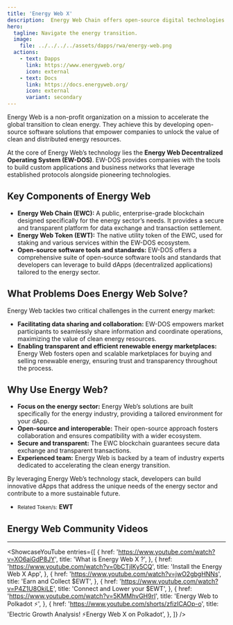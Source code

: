 ```yaml
---
title: 'Energy Web X'
description:  Energy Web Chain offers open-source digital technologies that help companies navigate the energy transition.
hero:
  tagline: Navigate the energy transition.
  image: 
    file: ../../../../assets/dapps/rwa/energy-web.png
  actions:
    - text: Dapps
      link: https://www.energyweb.org/
      icon: external
    - text: Docs
      link: https://docs.energyweb.org/
      icon: external
      variant: secondary
---
```



Energy Web is a non-profit organization on a mission to accelerate the global transition to clean energy. They achieve this by developing open-source software solutions that empower companies to unlock the value of clean and distributed energy resources.

At the core of Energy Web’s technology lies the **Energy Web Decentralized Operating System (EW-DOS)**. EW-DOS provides companies with the tools to build custom applications and business networks that leverage established protocols alongside pioneering technologies.

## Key Components of Energy Web
- **Energy Web Chain (EWC):** A public, enterprise-grade blockchain designed specifically for the energy sector’s needs. It provides a secure and transparent platform for data exchange and transaction settlement.
- **Energy Web Token (EWT):** The native utility token of the EWC, used for staking and various services within the EW-DOS ecosystem.
- **Open-source software tools and standards:** EW-DOS offers a comprehensive suite of open-source software tools and standards that developers can leverage to build dApps (decentralized applications) tailored to the energy sector.

## What Problems Does Energy Web Solve?
Energy Web tackles two critical challenges in the current energy market:

- **Facilitating data sharing and collaboration:** EW-DOS empowers market participants to seamlessly share information and coordinate operations, maximizing the value of clean energy resources.
- **Enabling transparent and efficient renewable energy marketplaces:** Energy Web fosters open and scalable marketplaces for buying and selling renewable energy, ensuring trust and transparency throughout the process.

## Why Use Energy Web?
- **Focus on the energy sector:** Energy Web’s solutions are built specifically for the energy industry, providing a tailored environment for your dApp.
- **Open-source and interoperable:** Their open-source approach fosters collaboration and ensures compatibility with a wider ecosystem.
- **Secure and transparent:** The EWC blockchain guarantees secure data exchange and transparent transactions.
- **Experienced team:** Energy Web is backed by a team of industry experts dedicated to accelerating the clean energy transition.

By leveraging Energy Web’s technology stack, developers can build innovative dApps that address the unique needs of the energy sector and contribute to a more sustainable future.

- <small>Related Token/s:</small> **EWT**

## Energy Web Community Videos
------------
<ShowcaseYouTube
  entries={[
        {
    href: 'https://www.youtube.com/watch?v=XO6aiGdP8JY',
      title: 'What is Energy Web X ?',
    },
        {
    href: 'https://www.youtube.com/watch?v=0bCTjIKy5CQ',
      title: 'Install the Energy Web X App',
    },
    {
    href: 'https://www.youtube.com/watch?v=jwO2gbgHNNs',
      title: 'Earn and Collect $EWT',
    },
        {
    href: 'https://www.youtube.com/watch?v=P4Z1U8OkiLE',
      title: 'Connect and Lower your $EWT',
    },
         {
    href: 'https://www.youtube.com/watch?v=5KMMhvGH9rI',
      title: 'Energy Web to Polkadot ⚡️',
    },
            {
    href: 'https://www.youtube.com/shorts/zfizICAOp-o',
      title: 'Electric Growth Analysis! ⚡️Energy Web X on Polkadot',
    },
  ]} />
